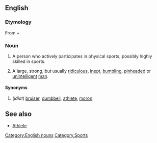 {{rfc|See also as level 2 header}}
==English==

===Etymology===
From {{term|muscle}} + {{term|brain}}

===Noun===
{{en-noun}}

# {{US}} A person who actively participates in physical sports, possibly highly skilled in sports.
#{{US}} {{slang}} A large, strong, but usually [[ridiculous]], [[inept]], [[bumbling]], [[pinhead]]ed or [[unintelligent]] [[man]].

====Synonyms====
#(''idiot'') [[bruiser]], [[dumbbell]], [[athlete]], [[moron]]

==See also==
*[[Athlete]]

[[Category:English nouns]]
[[Category:Sports]]